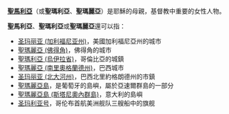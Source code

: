 '''[[聖馬利亞|聖馬利亞]]'''（或'''聖瑪利亞'''、'''聖瑪麗亞'''）是耶穌的母親，基督教中重要的女性人物。

'''聖馬利亞'''、'''聖瑪利亞'''或'''聖瑪麗亞'''還可以指：
*[[圣玛丽亚_(加利福尼亚州)|圣玛丽亚 (加利福尼亚州)]]，美國加利福尼亞州的城市
*[[聖瑪麗亞_(佛得角)|聖瑪麗亞 (佛得角)]]，佛得角的城市
*[[聖瑪利亞_(烏伊拉省)|聖瑪利亞 (烏伊拉省)]]，哥倫比亞的城鎮
*[[聖瑪麗亞_(南里奧格蘭德州)|聖瑪麗亞 (南里奧格蘭德州)]]，巴西城市
*[[圣玛丽亚_(北大河州)|圣玛丽亚 (北大河州)]]，巴西北里約格朗德州的市鎮
*[[聖瑪麗亞島|聖瑪麗亞島]]，是葡萄牙的島嶼，屬於亞速爾群島的一部分
*[[聖瑪麗亞島_(斯塔尼奧內群島)|聖瑪麗亞島 (斯塔尼奧內群島)]]，意大利的島嶼
*[[圣玛利亚号|圣玛利亚号]]，哥伦布首航美洲舰队三艘船中的旗舰

{{Disambiguation|Cat=四字消歧义}}